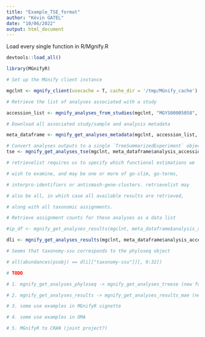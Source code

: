 ```yaml
---
title: "Example_TSE_format"
author: "Kévin GATEL"
date: "10/06/2022"
output: html_document
---
```


Load every single function in R/Mgnify.R

```r
devtools::load_all()
```

```r
library(MGnifyR)

# Set up the MGnify client instance

mgclnt <- mgnify_client(usecache = T, cache_dir = '/tmp/MGnify_cache')

# Retrieve the list of analyses associated with a study

accession_list <- mgnify_analyses_from_studies(mgclnt, "MGYS00005058", usecache = T)

# Download all associated study/sample and analysis metadata

meta_dataframe <- mgnify_get_analyses_metadata(mgclnt, accession_list, usecache = T )

# Convert analyses outputs to a single `TreeSummarizedExperiment` object
tse <- mgnify_get_analyses_tse(mgclnt, meta_dataframe$analysis_accession, usecache = T)

# retrievelist requires us to specify which functional estimations we

# wish to examine, and may be one or more of go-slim, go-terms,

# interpro-identifiers or antismash-gene-clusters. retrievelist may

# also be all, in which case all available results are retrieved,

# along with all taxonomic assignments.

# Retrieve assignment counts for these analyses as a data list

#ip_df <- mgnify_get_analyses_results(mgclnt, meta_dataframe$analysis_accession, retrievelist = c("interpro-identifiers"), usecache = T)

dli <- mgnify_get_analyses_results(mgclnt, meta_dataframe$analysis_accession, retrievelist = "all", usecache = T)

# Seems that taxonomy-ssu corresponds to the phyloseq object

# all(abundances(psobj) == dli[["taxonomy-ssu"]][, 9:32])

# TODO

# 1. mgnify_get_analyses_phyloseq -> mgnify_get_analyses_treese (new function)

# 2. mgnify_get_analyses_results -> mgnify_get_analyses_results_mae (new function; to download & arrange selected tables in a MultiAssayExperiment)

# 3. some use examples in MGnifyR vignette

# 4. some use examples in OMA

# 5. MGnifyR to CRAN (joint project?)

```
